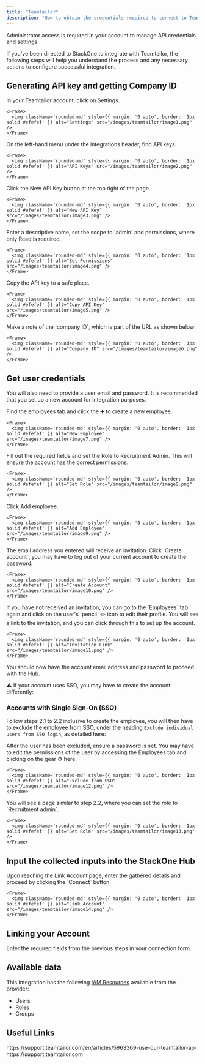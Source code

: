 ```yaml
---
title: "Teamtailor"
description: "How to obtain the credentials required to connect to Teamtailor."
---
```



<Note>
  Administrator access is required in your account to manage API credentials and settings.
</Note>

If you've been directed to StackOne to integrate with Teamtailor, the following steps will help you understand the process and any necessary actions to configure successful integration.

## Generating API key and getting Company ID

<Steps>
  <Step title="Navigate to Settings">
    In your Teamtailor account, click on Settings.

    <Frame>
      <img className='rounded-md' style={{ margin: '0 auto', border: '1px solid #efefef' }} alt="Settings" src="/images/teamtailor/image1.png" />
    </Frame>
  </Step>

  <Step title="Find API Keys">
    On the left-hand menu under the integrations header, find API keys.

    <Frame>
      <img className='rounded-md' style={{ margin: '0 auto', border: '1px solid #efefef' }} alt="API Keys" src="/images/teamtailor/image2.png" />
    </Frame>
  </Step>

  <Step title="Create a New API Key">
    Click the New API Key button at the top right of the page.

    <Frame>
      <img className='rounded-md' style={{ margin: '0 auto', border: '1px solid #efefef' }} alt="New API Key" src="/images/teamtailor/image3.png" />
    </Frame>
  </Step>

  <Step title="Set Name and Permissions">
    Enter a descriptive name, set the scope to `admin` and permissions, where only Read is required.

    <Frame>
      <img className='rounded-md' style={{ margin: '0 auto', border: '1px solid #efefef' }} alt="Set Permissions" src="/images/teamtailor/image4.png" />
    </Frame>
  </Step>

  <Step title="Copy API Key">
    Copy the API key to a safe place.

    <Frame>
      <img className='rounded-md' style={{ margin: '0 auto', border: '1px solid #efefef' }} alt="Copy API Key" src="/images/teamtailor/image5.png" />
    </Frame>
  </Step>

  <Step title="Get Company ID">
    Make a note of the `company ID`, which is part of the URL as shown below:

    <Frame>
      <img className='rounded-md' style={{ margin: '0 auto', border: '1px solid #efefef' }} alt="Company ID" src="/images/teamtailor/image6.png" />
    </Frame>
  </Step>
</Steps>

## Get user credentials

You will also need to provide a user email and password. It is recommended that you set up a new account for integration purposes.

<Steps>
  <Step title="Create a New Employee">
    Find the employees tab and click the ➕ to create a new employee.

    <Frame>
      <img className='rounded-md' style={{ margin: '0 auto', border: '1px solid #efefef' }} alt="New Employee" src="/images/teamtailor/image7.png" />
    </Frame>
  </Step>

  <Step title="Fill Out Required Fields">
    Fill out the required fields and set the Role to Recruitment Admin. This will ensure the account has the correct permissions.

    <Frame>
      <img className='rounded-md' style={{ margin: '0 auto', border: '1px solid #efefef' }} alt="Set Role" src="/images/teamtailor/image8.png" />
    </Frame>
  </Step>

  <Step title="Add Employee">
    Click Add employee.

    <Frame>
      <img className='rounded-md' style={{ margin: '0 auto', border: '1px solid #efefef' }} alt="Add Employee" src="/images/teamtailor/image9.png" />
    </Frame>
  </Step>

  <Step title="Create Account">
    The email address you entered will receive an invitation. Click `Create account`, you may have to log out of your current account to create the password.

    <Frame>
      <img className='rounded-md' style={{ margin: '0 auto', border: '1px solid #efefef' }} alt="Create Account" src="/images/teamtailor/image10.png" />
    </Frame>
  </Step>

  <Step title="Find the Invitation Link">
    If you have not received an invitation, you can go to the `Employees` tab again and click on the user's `pencil` ✏️ icon to edit their profile. You will see a link to the invitation, and you can click through this to set up the account.

    <Frame>
      <img className='rounded-md' style={{ margin: '0 auto', border: '1px solid #efefef' }} alt="Invitation Link" src="/images/teamtailor/image11.png" />
    </Frame>
  </Step>

  <Step title="Get Account Email and Password">
    You should now have the account email address and password to proceed with the Hub.
  </Step>
</Steps>

⚠️ If your account uses SSO, you may have to create the account differently:

### Accounts with Single Sign-On (SSO)

Follow steps 2.1 to 2.2 inclusive to create the employee, you will then have to exclude the employee from SSO, under the heading `Exclude individual users from SSO login`, as detailed here:

<Steps>
  <Step title="Exclude from SSO">
    After the user has been excluded, ensure a password is set. You may have to edit the permissions of the user by accessing the Employees tab and clicking on the gear ⚙️ here.

    <Frame>
      <img className='rounded-md' style={{ margin: '0 auto', border: '1px solid #efefef' }} alt="Exclude from SSO" src="/images/teamtailor/image12.png" />
    </Frame>
  </Step>

  <Step title="Set Role">
    You will see a page similar to step 2.2, where you can set the role to `Recruitment admin`.

    <Frame>
      <img className='rounded-md' style={{ margin: '0 auto', border: '1px solid #efefef' }} alt="Set Role" src="/images/teamtailor/image13.png" />
    </Frame>
  </Step>
</Steps>

## Input the collected inputs into the StackOne Hub

<Steps>
  <Step title="Link Account">
    Upon reaching the Link Account page, enter the gathered details and proceed by clicking the `Connect` button.

    <Frame>
      <img className='rounded-md' style={{ margin: '0 auto', border: '1px solid #efefef' }} alt="Link Account" src="/images/teamtailor/image14.png" />
    </Frame>
  </Step>
</Steps>


## Linking your Account

Enter the required fields from the previous steps in your connection form.

<IntegrationFooter />


## Available data

This integration has the following [IAM Resources](https://docs.stackone.com/reference/iam_list_users) available from the provider:
<ul>
 <li>Users</li>
 <li>Roles</li>
 <li>Groups</li>
</ul>


## Useful Links
<Card title="API Reference" icon="link" href="https://support.teamtailor.com/en/articles/5963369-use-our-teamtailor-api">
    https://support.teamtailor.com/en/articles/5963369-use-our-teamtailor-api
</Card>

<Card title="Support" icon="link" href="https://support.teamtailor.com">
  https://support.teamtailor.com
</Card>

